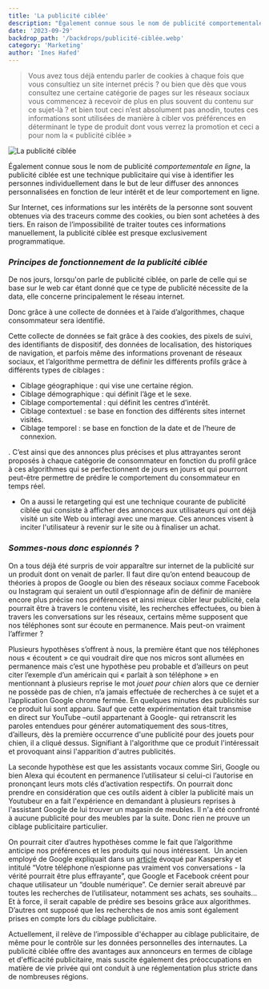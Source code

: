 ```yaml
---
title: 'La publicité ciblée'
description: "Également connue sous le nom de publicité comportementale en ligne, la publicité ciblée est une technique publicitaire qui vise à identifier les personnes individuellement dans le but de leur diffuser des annonces personnalisées en fonction de leur intérêt et de leur comportement en ligne."
date: '2023-09-29'
backdrop_path: '/backdrops/publicité-ciblée.webp'
category: 'Marketing'
author: 'Ines Hafed'
---
```

>Vous avez tous déjà entendu parler de cookies à chaque fois que vous consultiez un site internet précis ? ou bien que dès que vous consultez une certaine catégorie de pages sur les réseaux sociaux vous commencez à recevoir de plus en plus souvent du contenu sur ce sujet-là ? et bien tout ceci n’est absolument pas anodin, toutes ces informations sont utilisées de manière à cibler vos préférences en déterminant le type de produit dont vous verrez la promotion et ceci a pour nom la « publicité ciblée »

![La publicité ciblée](/backdrops/publicité-ciblée.webp)

Également connue sous le nom de publicité *comportementale en ligne*, la publicité ciblée est une technique publicitaire qui vise à identifier les personnes individuellement dans le but de leur diffuser des annonces personnalisées en fonction de leur intérêt et de leur comportement en ligne.

Sur Internet, ces informations sur les intérêts de la personne sont souvent obtenues via des traceurs comme des cookies, ou bien sont achetées à des tiers. En raison de l’impossibilité de traiter toutes ces informations manuellement, la publicité ciblée est presque exclusivement programmatique.

### *Principes de fonctionnement de la publicité ciblée*

De nos jours, lorsqu'on parle de publicité ciblée, on parle de celle qui se base sur le web car étant donné que ce type de publicité nécessite de la data, elle concerne principalement le réseau internet.

Donc grâce à une collecte de données et à l’aide d’algorithmes, chaque consommateur sera identifié.

Cette collecte de données se fait grâce à des cookies, des pixels de suivi, des identifiants de dispositif, des données de localisation, des historiques de navigation, et parfois même des informations provenant de réseaux sociaux, et l’algorithme permettra de définir les différents profils grâce à différents types de ciblages :

- Ciblage géographique : qui vise une certaine région.
- Ciblage démographique : qui définit l’âge et le sexe.
- Ciblage comportemental : qui définit les centres d’intérêt.
- Ciblage contextuel : se base en fonction des différents sites internet visités.
- Ciblage temporel : se base en fonction de la date et de l’heure de connexion.

. C’est ainsi que des annonces plus précises et plus attrayantes seront proposés à chaque catégorie de consommateur en fonction du profil grâce   à ces algorithmes qui se perfectionnent de jours en jours et qui pourront peut-être permettre de prédire le comportement du consommateur en temps réel.

- On a aussi le retargeting qui est une technique courante de publicité ciblée qui consiste à afficher des annonces aux utilisateurs qui ont déjà visité un site Web ou interagi avec une marque. Ces annonces visent à inciter l'utilisateur à revenir sur le site ou à finaliser un achat.

### *Sommes-nous donc espionnés ?*

On a tous déjà été surpris de voir apparaître sur internet de la publicité sur un produit dont on venait de parler. Il faut dire qu’on entend beaucoup de théories à propos de Google ou bien des réseaux sociaux comme Facebook ou Instagram qui seraient un outil d’espionnage afin de définir de manière encore plus précise nos préférences et ainsi mieux cibler leur publicité, cela pourrait être à travers le contenu visité, les recherches effectuées, ou bien à travers les conversations sur les réseaux, certains même supposent que nos téléphones sont sur écoute en permanence. Mais peut-on vraiment l’affirmer ?

Plusieurs hypothèses s’offrent à nous, la première étant que nos téléphones nous « écoutent » ce qui voudrait dire que nos micros sont allumées en permanence mais c’est une hypothèse peu probable et d’ailleurs on peut citer l’exemple d’un américain qui « parlait à son téléphone » en mentionnant à plusieurs reprise le mot *jouet pour chien* alors que ce dernier ne possède pas de chien, n’a jamais effectuée de recherches à ce sujet et a l’application Google chrome fermée. En quelques minutes des publicités sur ce produit lui sont apparu. Sauf que cette expérimentation était transmise en direct sur YouTube –outil appartenant à Google- qui retranscrit les paroles entendues pour générer automatiquement des sous-titres, d’ailleurs, dès la première occurrence d'une publicité pour des jouets pour chien, il a cliqué dessus. Signifiant à l'algorithme que ce produit l'intéressait et provoquant ainsi l'apparition d'autres publicités.

La seconde hypothèse est que les assistants vocaux comme Siri, Google ou bien Alexa qui écoutent en permanence l’utilisateur si celui-ci l’autorise en prononçant leurs mots clés d’activation respectifs. On pourrait donc prendre en considération que ces outils aident à cibler la publicité mais un Youtubeur en a fait l'expérience en demandant à plusieurs reprises à l'assistant Google de lui trouver un magasin de meubles. Il n'a été confronté à aucune publicité pour des meubles par la suite. Donc rien ne prouve un ciblage publicitaire particulier.

On pourrait citer d’autres hypothèses comme le fait que l’algorithme anticipe nos préférences et les produits qui nous intéressent.  Un ancien employé de Google expliquait dans un [article](https://qz.com/1609356/your-phone-is-not-recording-your-conversations/) évoqué par Kaspersky et intitulé “Votre téléphone n’espionne pas vraiment vos conversations - la vérité pourrait être plus effrayante”, que Google et Facebook créent pour chaque utilisateur un “double numérique”. Ce dernier serait abreuvé par toutes les recherches de l’utilisateur, notamment ses achats, ses souhaits… Et à force, il serait capable de prédire ses besoins grâce aux algorithmes. D’autres ont supposé que les recherches de nos amis sont également prises en compte lors du ciblage publicitaire.

Actuellement, il relève de l’impossible d'échapper au ciblage publicitaire, de même pour le contrôle sur les données personnelles des internautes. La publicité ciblée offre des avantages aux annonceurs en termes de ciblage et d'efficacité publicitaire, mais suscite également des préoccupations en matière de vie privée qui ont conduit à une réglementation plus stricte dans de nombreuses régions.
